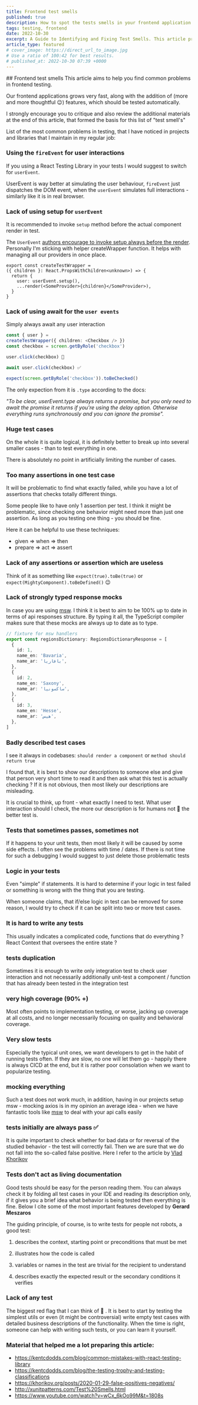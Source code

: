 ```yaml
---
title: Frontend test smells
published: true
description: How to spot the tests smells in your frontend application
tags: testing, frontend
date: 2022-10-30
excerpt: A Guide to Identifying and Fixing Test Smells. This article provides a comprehensive overview of common test smells, including the misuse of user events and the pitfalls of redundant assertions.
article_type: featured
# cover_image: https://direct_url_to_image.jpg
# Use a ratio of 100:42 for best results.
# published_at: 2022-10-30 07:39 +0000
---
```



<ArticleWrapper>
<ArticleHeader>
## Frontend test smells
</ArticleHeader>

<ArticleContent>
This article aims to help you find common problems in frontend testing.

Our frontend applications grows very fast, along with the addition of (more and more thoughtful 😉) features, which should be tested automatically.

I strongly encourage you to critique and also review the additional materials at the end of this article, that formed the basis for this list of "test smell's"

List of the most common problems in testing, that I have noticed in projects and libraries that I maintain in my regular job:

### Using the `fireEvent` for user interactions

If you using a React Testing Library in your tests I would suggest to switch for `userEvent`.

UserEvent is way better at simulating the user behaviour, `fireEvent` just dispatches the DOM event, when the `userEvent` simulates full interactions - similarly like it is in real browser.

### Lack of using setup for `userEvent`

It is recommended to invoke `setup` method before the actual component render in test.

The `UserEvent` [authors encourage to invoke setup always before the render](https://testing-library.com/docs/user-event/intro#writing-tests-with-userevent). Personally I'm sticking with helper createWrapper function. It helps with managing all our providers in once place.

```tsx
export const createTestWrapper =
({ children }: React.PropsWithChildren<unknown>) => {
  return {
    user: userEvent.setup(),
    ...render(<SomeProvider>{children}</SomeProvider>),
  }
}
```

### Lack of using await for the `user events`

Simply always await any user interaction

```typescript
const { user } =
createTestWrapper({ children: <Checkbox /> })
const checkbox = screen.getByRole('checkbox')

user.click(checkbox) 🛑

await user.click(checkbox) ✅

expect(screen.getByRole('checkbox')).toBeChecked()
```

The only expection from it is `.type` according to the docs:

_"To be clear, userEvent.type always returns a promise, but you only need to await the promise it returns if you're using the delay option. Otherwise everything runs synchronously and you can ignore the promise"._


### Huge test cases

On the whole it is quite logical, it is definitely better to break up into several smaller cases - than to test everything in one.

There is absolutely no point in artificially limiting the number of cases.


### Too many assertions in one test case

It will be problematic to find what exactly failed, while you have a lot of assertions that checks totally different things.

Some people like to have only 1 assertion per test. I think it might be problematic, since checking one behavior might need more than just one assertion. As long as you testing one thing - you should be fine.

Here it can be helpful to use these techniques:

- given => when => then
- prepare => act => assert


### Lack of any assertions or assertion which are useless

Think of it as something like `expect(true).toBe(true)` or `expect(MightyComponent).toBeDefined()` 😉


### Lack of strongly typed response mocks

In case you are using [msw](https://mswjs.io/).
I think it is best to aim to be 100% up to date in terms of api responses structure.
By typing it all, the TypeScript compiler makes sure that these mocks are always up to date as to type.

```typescript
// fixture for msw handlers
export const regionsDictionary: RegionsDictionaryResponse = [
  {
    id: 1,
    name_en: 'Bavaria',
    name_ar: 'بافاريا',
  },
  {
    id: 2,
    name_en: 'Saxony',
    name_ar: 'ساكسونيا',
  },
  {
    id: 3,
    name_en: 'Hesse',
    name_ar: 'هيس',
  },
]
```


### Badly described test cases

I see it always in codebases: `should render a component` or `method should return true`

I found that, it is best to show our descriptions to someone else and give that person very short time to read it and then ask what this test is actually checking ?
If it is not obvious, then most likely our descriptions are misleading.

It is crucial to think, up front - what exactly I need to test. What user interaction should I check, the more our description is for humans not 🤖 the better test is.


### Tests that sometimes passes, sometimes not

If it happens to your unit tests, then most likely it will be caused by some side effects. I often see the problems with time / dates.
If there is not time for such a debugging I would suggest to just delete those problematic tests


### Logic in your tests

Even "simple" if statements. It is hard to determine if your logic in test failed or something is wrong with the thing that you are testing.

When someone claims, that if/else logic in test can be removed for some reason, I would try to check if it can be split into two or more test cases.


### It is hard to write any tests

This usually indicates a complicated code, functions that do everything ? React Context that oversees the entire state ?


### tests duplication

Sometimes it is enough to write only integration test to check user interaction and not necessarily additionally unit-test a component / function that has already been tested in the integration test


### very high coverage (90% +)

Most often points to implementation testing, or worse, jacking up coverage at all costs, and no longer necessarily focusing on quality and behavioral coverage.


### Very slow tests

Especially the typical unit ones, we want developers to get in the habit of running tests often.
If they are slow, no one will let them go - happily there is always CICD at the end, but it is rather poor consolation when we want to popularize testing.


### mocking everything

Such a test does not work much, in addition, having in our projects setup msw - mocking axios is in my opinion an average idea - when we have fantastic tools like [msw](https://mswjs.io/) to deal with your api calls easily


### tests initially are always pass ✅

It is quite important to check whether for bad data or for reversal of the studied behavior - the test will correctly fail.
Then we are sure that we do not fall into the so-called false positive.
Here I refer to the article by [Vlad Khorikov](https://khorikov.org/posts/2020-01-29-false-positives-negatives/)


### Tests don't act as living documentation

Good tests should be easy for the person reading them.
You can always check it by folding all test cases in your IDE and reading its description only, if it gives you a brief idea what behavior is being tested then everything is fine.
Below I cite some of the most important features developed by **Gerard Meszaros**

The guiding principle, of course, is to write tests for people not robots, a good test:


1. describes the context, starting point or preconditions that must be met

2. illustrates how the code is called

3. variables or names in the test are trivial for the recipient to understand

4. describes exactly the expected result or the secondary conditions it verifies



### Lack of any test

The biggest red flag that I can think of 🛑 . It is best to start by testing the simplest utils or even (it might be controversial) write empty test cases with detailed business descriptions of the functionality.
When the time is right, someone can help with writing such tests, or you can learn it yourself.

### Material that helped me a lot preparing this article:

- https://kentcdodds.com/blog/common-mistakes-with-react-testing-library
- https://kentcdodds.com/blog/the-testing-trophy-and-testing-classifications
- https://khorikov.org/posts/2020-01-29-false-positives-negatives/
- http://xunitpatterns.com/Test%20Smells.html
- https://www.youtube.com/watch?v=wCx_6kOo99M&t=1808s

</ArticleContent>

</ArticleWrapper>